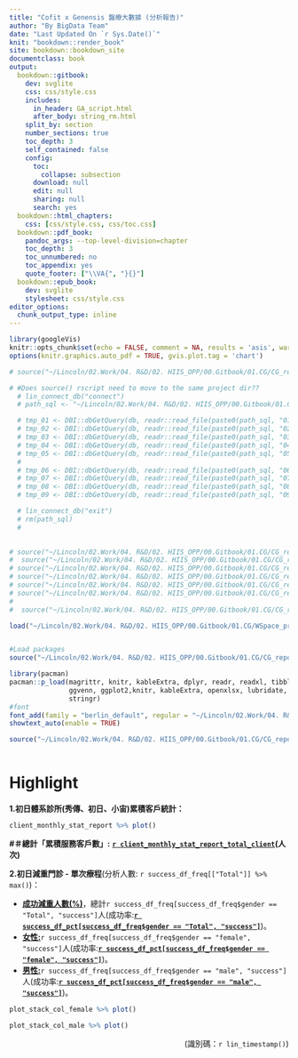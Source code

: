 ```yaml
---
title: "Cofit x Genensis 醫療大數據 (分析報告)"
author: "By BigData Team"
date: "Last Updated On `r Sys.Date()`"
knit: "bookdown::render_book"
site: bookdown::bookdown_site
documentclass: book
output:
  bookdown::gitbook:
    dev: svglite
    css: css/style.css
    includes:
      in_header: GA_script.html
      after_body: string_rm.html
    split_by: section
    number_sections: true
    toc_depth: 3
    self_contained: false
    config:
      toc:
        collapse: subsection
      download: null
      edit: null
      sharing: null
      search: yes
  bookdown::html_chapters:
    css: [css/style.css, css/toc.css]
  bookdown::pdf_book:
    pandoc_args: --top-level-division=chapter
    toc_depth: 3
    toc_unnumbered: no
    toc_appendix: yes
    quote_footer: ["\\VA{", "}{}"]
  bookdown::epub_book:
    dev: svglite
    stylesheet: css/style.css
editor_options: 
  chunk_output_type: inline
---
```


```r
library(googleVis)
knitr::opts_chunk$set(echo = FALSE, comment = NA, results = 'asis', warning = FALSE, error = FALSE, message = FALSE, fig.align = 'center')
options(knitr.graphics.auto_pdf = TRUE, gvis.plot.tag = 'chart')
```

```r
# source("~/Lincoln/02.Work/04. R&D/02. HIIS_OPP/00.Gitbook/01.CG/CG_report/rscript/lin_function.R")

# #Does source() rscript need to move to the same project dir??
  # lin_connect_db("connect")
  # path_sql <- "~/Lincoln/02.Work/04. R&D/02. HIIS_OPP/00.Gitbook/01.CG/CG_report/sql/"

  # tmp_01 <- DBI::dbGetQuery(db, readr::read_file(paste0(path_sql, "01_profile.sql")))
  # tmp_02 <- DBI::dbGetQuery(db, readr::read_file(paste0(path_sql, "02_inbody.sql")))
  # tmp_03 <- DBI::dbGetQuery(db, readr::read_file(paste0(path_sql, "03_FLC_self_report.sql")))
  # tmp_04 <- DBI::dbGetQuery(db, readr::read_file(paste0(path_sql, "04_non_FLC_self_report.sql")))
  # tmp_05 <- DBI::dbGetQuery(db, readr::read_file(paste0(path_sql, "05_biochem.sql")))
  # 
  # tmp_06 <- DBI::dbGetQuery(db, readr::read_file(paste0(path_sql, "06_Diet_day.sql")))
  # tmp_07 <- DBI::dbGetQuery(db, readr::read_file(paste0(path_sql, "07_Diet_meal.sql")))
  # tmp_08 <- DBI::dbGetQuery(db, readr::read_file(paste0(path_sql, "08_3D_scanner.sql")))
  # tmp_09 <- DBI::dbGetQuery(db, readr::read_file(paste0(path_sql, "09_hormone.sql")))

  # lin_connect_db("exit")
  # rm(path_sql)
  # 
  
```

```r
# source("~/Lincoln/02.Work/04. R&D/02. HIIS_OPP/00.Gitbook/01.CG/CG_report/rscript/lin_function.R")
#  source("~/Lincoln/02.Work/04. R&D/02. HIIS_OPP/00.Gitbook/01.CG/CG_report/rscript/00-read_clinic_list.R")
# source("~/Lincoln/02.Work/04. R&D/02. HIIS_OPP/00.Gitbook/01.CG/CG_report/rscript/00-data_preprocessing.R")
# source("~/Lincoln/02.Work/04. R&D/02. HIIS_OPP/00.Gitbook/01.CG/CG_report/rscript/01.1-venns.R")
# source("~/Lincoln/02.Work/04. R&D/02. HIIS_OPP/00.Gitbook/01.CG/CG_report/rscript/01.2-global_treatment.R")
# source("~/Lincoln/02.Work/04. R&D/02. HIIS_OPP/00.Gitbook/01.CG/CG_report/rscript/01.3-testosterone_effectiveness.R")
# 
#  source("~/Lincoln/02.Work/04. R&D/02. HIIS_OPP/00.Gitbook/01.CG/CG_report/rscript/00-main_page_stat.R")

```

```r

load("~/Lincoln/02.Work/04. R&D/02. HIIS_OPP/00.Gitbook/01.CG/WSpace_preproc.RData")


#Load packages
source("~/Lincoln/02.Work/04. R&D/02. HIIS_OPP/00.Gitbook/01.CG/CG_report/rscript/lin_function.R")

library(pacman)
pacman::p_load(magrittr, knitr, kableExtra, dplyr, readr, readxl, tibble, showtext, extraInserts,
               ggvenn, ggplot2,knitr, kableExtra, openxlsx, lubridate, cowplot, ggpubr, webshot,
               stringr)
#font
font_add(family = "berlin_default", regular = "~/Lincoln/02.Work/04. R&D/02. HIIS_OPP/00.Gitbook/01.CG/CG_report/data/font/STHeiti Light.ttc")
showtext_auto(enable = TRUE)

source("~/Lincoln/02.Work/04. R&D/02. HIIS_OPP/00.Gitbook/01.CG/CG_report/rscript/00-main_page_stat.R")



```

# Highlight {#index .unnumbered}

**1.初日體系診所(秀傳、初日、小宙)累積客戶統計：**

```r
client_monthly_stat_report %>% plot()
```

**#＃總計「累積服務客戶數」:** [**`r client_monthly_stat_report_total_client`**]{.underline}**(人次)**

**2.初日減重門診 - 單次療程**(分析人數: `r success_df_freq[["Total"]] %>% max()`)：

-   [**成功減重人數(%)**]{.underline}，總計`r success_df_freq[success_df_freq$gender == "Total", "success"]`人(成功率:[**`r success_df_pct[success_df_freq$gender == "Total", "success"]`**]{.underline})。
-   [**女性:**]{.underline}`r success_df_freq[success_df_freq$gender == "female", "success"]`人(成功率:[**`r success_df_pct[success_df_freq$gender == "female", "success"]`**]{.underline})。
-   [**男性:**]{.underline}`r success_df_freq[success_df_freq$gender == "male", "success"]`人(成功率:[**`r success_df_pct[success_df_freq$gender == "male", "success"]`**]{.underline})。

```r
plot_stack_col_female %>% plot()
```

```r
plot_stack_col_male %>% plot()
```

<!-- Introduction context...(editing) -->

<!-- #### Disclaimer {.unnumbered} -->

<!-- The information in this report is provided ...(editing). -->

[(識別碼：`r lin_timestamp()`)]{style="float:right"}
